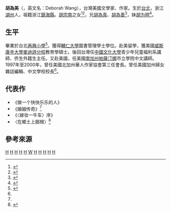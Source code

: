 {{expand|time=2015-01-22T05:10:00+00:00}}
'''胡為美'''（{{bd|1953年|||}}，英文名：Deborah Wang），台灣美國文學家、作家。生於[[台北|台北]]，浙江[[湖州|湖州]]人，祖籍浙江[[鎮海縣|鎮海縣]]。[[胡宗南|胡宗南]]之女<ref name="Hu">{{cite web|url=http://fwdfb.hutc.zj.cn/gat/Info/View.Asp?id=118|title=【图】美籍作家胡为美夫妇一行来我校访问|publisher=湖州師範學院|author=港澳台辦公室|date=2014-05-16|accessdate=2015-01-22|archive-date=2016-03-04|archive-url=https://web.archive.org/web/20160304135126/http://fwdfb.hutc.zj.cn/gat/Info/View.Asp?id=118|dead-url=yes}}</ref><ref>{{cite web|url=http://www.ccrnews.com.cn/plus/view.php?aid=42138|title=胡宗南之女胡为美夫妇参访重庆抗战遗址博物馆|publisher=中國國家文物局|date=2012-10-30|accessdate=2015-01-22|deadurl=yes|archiveurl=https://web.archive.org/web/20150122061432/http://www.ccrnews.com.cn/plus/view.php?aid=42138|archivedate=2015-01-22}}</ref>，兄[[胡為真|胡為真]]、[[胡為善|胡為善]]<ref>{{cite web |url=http://kmg1688.blogspot.co.uk/2012/03/blog-post_04.html |title=公事不害私誼 |publisher=放言集 |date=2012年3月4日 |accessdate=2015-01-22 |archive-date=2016-03-04 |archive-url=https://web.archive.org/web/20160304235537/http://kmg1688.blogspot.co.uk/2012/03/blog-post_04.html |dead-url=no }}</ref>，妹[[胡为明|胡为明]]<ref>{{cite web |url=http://news.takungpao.com/history/zhuanlan/2013-11/2035465_3.html |title=胡宗南身后事：愿葬大陈岛 却伴蒋宅旁 |publisher=大公網 |date=2013-11-13 |accessdate=2015-01-22 |archive-date=2020-11-29 |archive-url=https://web.archive.org/web/20201129102115/http://news.takungpao.com/history/zhuanlan/2013-11/2035465_3.html |dead-url=no }}</ref>。

==生平==
畢業於台北[[再興小學|再興小學]]<ref>{{cite book |title=《教出優秀: 朱秀榮校長與再興的傳奇》|author=雅姿·宋 |year=2006 |accessdate=2015-01-22 |page=303}}</ref>。獲得[[輔仁大學|輔仁大學]]圖書管理學士學位。赴美留學，獲美國[[威斯康辛大學麥迪遜分校|威斯康辛大學麥迪遜分校]]教育學碩士。後回台灣任[[中國文化大學|中國文化大學]]青少年兒童福利系講師、侨生外籍生主任。又赴美國，任美國[[南加州|南加州]][[帕萨迪纳_(加利福尼亚州)|帕薩汀娜]]市立學院中文講師。1997年至2000年，曾任美國北加州華人作家協會第三任會長。曾任美國加州婦女雜誌編輯、中文學校校長<ref name="Hu"/>。

==代表作==
* 《做一个快快乐乐的人》
* 《婚姻传奇》<ref name="Hu"/>
* 《〈嫁妆一牛车〉序》
* 〈在鄉土上掘根〉<ref>{{cite web |url=http://museum.kmu.edu.tw/people_1_2.php?lib_class_id=2&lib_id=3&lib_l2_id=12&bname_id=118 |title=現代文學經典 嫁粧一牛車 |publisher=跨文化語文數位博物館 |accessdate=2015-01-22 |archive-date=2019-06-09 |archive-url=https://web.archive.org/web/20190609203907/http://museum.kmu.edu.tw/people_1_2.php?lib_class_id=2&lib_id=3&lib_l2_id=12&bname_id=118 |dead-url=no }}</ref>

==參考來源==
{{reflist|2}}

[[Category:台灣女性作家|H]]
[[Category:美國女性作家|H]]
[[Category:台灣文學家|H]]
[[Category:美國文學家|H]]
[[Category:镇海县人|H]]
[[Category:胡宗南家族|W]]
[[Category:寧波裔台灣人|H]]
[[Category:寧波裔美國人|H]]
[[Category:輔仁大學校友|H]]
[[Category:威斯康辛大學麥迪遜分校校友|H]]
[[Category:1953年出生|H]]